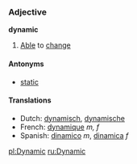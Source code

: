 ===Adjective===
'''dynamic'''

# [[Able]] to [[change]]

====Antonyms====
*[[static]]

====Translations====
*Dutch: [[dynamisch]], [[dynamische]]
*French: [[dynamique]] ''m, f''
*Spanish: [[dinamico]] ''m'', [[dinamica]] ''f''

[[pl:Dynamic]]
[[ru:Dynamic]]
